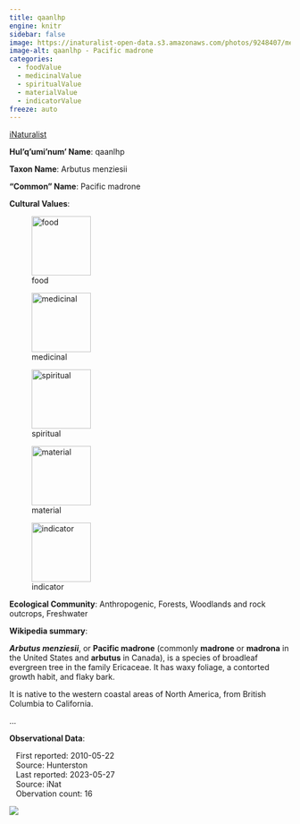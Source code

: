 ```yaml
---
title: qaanlhp
engine: knitr
sidebar: false
image: https://inaturalist-open-data.s3.amazonaws.com/photos/9248407/medium.jpeg
image-alt: qaanlhp - Pacific madrone
categories:
  - foodValue
  - medicinalValue
  - spiritualValue
  - materialValue
  - indicatorValue
freeze: auto
---
```


<div role="img" class="imerss-photo" style="background-image: url(https://inaturalist-open-data.s3.amazonaws.com/photos/9248407/medium.jpeg)" 
 alt="qaanlhp - Pacific madrone">
 <a href="https://www.inaturalist.org/taxa/51046" target="_blank" class="taxonDisplay-iNat-extern">iNaturalist<span class="external-link"></span></a>
</div>

**Hul'q'umi'num' Name**: qaanlhp



**Taxon Name**: Arbutus menziesii

**"Common" Name**: Pacific madrone

**Cultural Values**:

:::{layout-nrow=1}
![food](/files/food.svg){width=106px}

![medicinal](/files/medicinal.svg){width=106px}

![spiritual](/files/spiritual.svg){width=106px}

![material](/files/material.svg){width=106px}

![indicator](/files/indicator.svg){width=106px}
:::

**Ecological Community**: Anthropogenic, Forests, Woodlands and rock outcrops, Freshwater

**Wikipedia summary**:
<p class="mw-empty-elt">

</p><p class="mw-empty-elt">
</p>

<p><i><b>Arbutus menziesii</b></i>, or <b>Pacific madrone</b> (commonly <b>madrone</b> or <b>madrona</b> in the United States and <b>arbutus</b> in Canada), is a species of broadleaf evergreen tree in the family Ericaceae. It has waxy foliage, a contorted growth habit, and flaky bark.
</p><p>It is native to the western coastal areas of North America, from British Columbia to California.</p>...

**Observational Data**:

|    First reported: 2010-05-22

|    Source: Hunterston

|    Last reported: 2023-05-27

|    Source: iNat

|    Obervation count: 16

![](community_dist.png)
